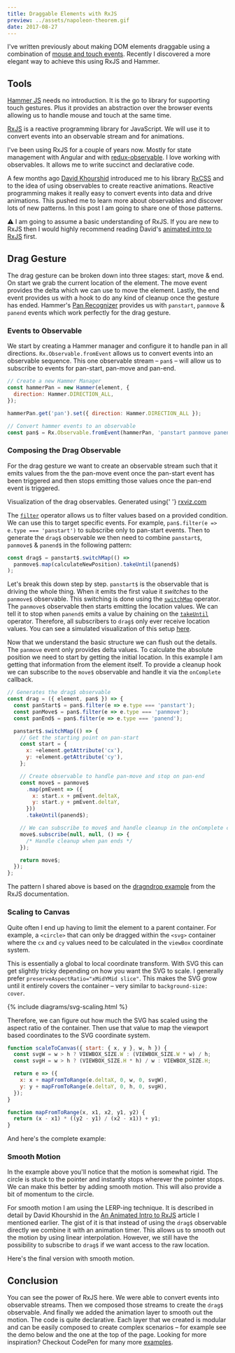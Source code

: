 ```yaml
---
title: Draggable Elements with RxJS
preview: ../assets/napoleon-theorem.gif
date: 2017-08-27
---
```



<CodePen
  hash="yoRBMj"
  title="Curves and Handles"
  height="600"
  defaultTab="result"
/>

I've written previously about making DOM elements draggable using a combination of [mouse and touch events](/touch-and-mouse-together). Recently I discovered a more elegant way to achieve this using RxJS and Hammer.

## Tools

[Hammer JS](http://hammerjs.github.io) needs no introduction. It is the go to library for supporting touch gestures. Plus it provides an abstraction over the browser events allowing us to handle mouse and touch at the same time.

[RxJS](https://github.com/reactivex/rxjs) is a reactive programming library for JavaScript. We will use it to convert events into an observable stream and for animations.

I've been using RxJS for a couple of years now. Mostly for state management with Angular and with [redux-observable](https://redux-observable.js.org). I love working with observables. It allows me to write succinct and declarative code.

A few months ago [David Khourshid](https://twitter.com/davidkpiano) introduced me to his library [RxCSS](https://github.com/davidkpiano/RxCSS) and to the idea of using observables to create reactive animations. Reactive programming makes it really easy to convert events into data and drive animations. This pushed me to learn more about observables and discover lots of new patterns. In this post I am going to share one of those patterns.

⚠️ I am going to assume a basic understanding of RxJS. If you are new to RxJS then I would highly recommend reading David's [animated intro to RxJS](https://css-tricks.com/animated-intro-rxjs) first.

## Drag Gesture

The drag gesture can be broken down into three stages: start, move & end. On start we grab the current location of the element. The move event provides the delta which we can use to move the element. Lastly, the end event provides us with a hook to do any kind of cleanup once the gesture has ended. Hammer's [Pan Recognizer](http://hammerjs.github.io/recognizer-pan/) provides us with `panstart`, `panmove` & `panend` events which work perfectly for the drag gesture.

### Events to Observable

We start by creating a Hammer manager and configure it to handle pan in all directions. `Rx.Observable.fromEvent` allows us to convert events into an observable sequence. This one observable stream – `pan$` – will allow us to subscribe to events for pan-start, pan-move and pan-end.

```js
// Create a new Hammer Manager
const hammerPan = new Hammer(element, {
  direction: Hammer.DIRECTION_ALL,
});

hammerPan.get('pan').set({ direction: Hammer.DIRECTION_ALL });

// Convert hammer events to an observable
const pan$ = Rx.Observable.fromEvent(hammerPan, 'panstart panmove panend');
```

### Composing the Drag Observable

For the drag gesture we want to create an observable stream such that it emits values from the the pan-move event once the pan-start event has been triggered and then stops emitting those values once the pan-end event is triggered.

<Box as="figure" mt={0} mx={0} mb={4}>
  <Drag />
  <figcaption>
    Visualization of the drag observables. Generated using{' '}
    <a href="https://rxviz.com/">rxviz.com</a>
  </figcaption>
</Box>

The [`filter`](https://www.learnrxjs.io/operators/filtering/filter.html) operator allows us to filter values based on a provided condition. We can use this to target specific events. For example, `pan$.filter(e => e.type === 'panstart')` to subscribe only to pan-start events. Then to generate the `drag$` observable we then need to combine `panstart$`, `panmove$` & `panend$` in the following pattern:

```js
const drag$ = panstart$.switchMap(() =>
  panmove$.map(calculateNewPosition).takeUntil(panend$)
);
```

Let's break this down step by step. `panstart$` is the observable that is driving the whole thing. When it emits the first value it _switches_ to the `panmove$` observable. This switching is done using the [`switchMap`](https://www.learnrxjs.io/operators/transformation/switchmap.html) operator. The `panmove$` observable then starts emitting the location values. We can tell it to stop when `panend$` emits a value by chaining on the [`takeUntil`](https://www.learnrxjs.io/operators/filtering/takeuntil.html) operator. Therefore, all subscribers to `drag$` only ever receive location values. You can see a simulated visualization of this setup [here](https://rxviz.com/v/A8DdXm8d).

Now that we understand the basic structure we can flush out the details. The `panmove` event only provides delta values. To calculate the absolute position we need to start by getting the initial location. In this example I am getting that information from the element itself. To provide a cleanup hook we can subscribe to the `move$` observable and handle it via the `onComplete` callback.

```js
// Generates the drag$ observable
const drag = ({ element, pan$ }) => {
  const panStart$ = pan$.filter(e => e.type === 'panstart');
  const panMove$ = pan$.filter(e => e.type === 'panmove');
  const panEnd$ = pan$.filter(e => e.type === 'panend');

  panstart$.switchMap(() => {
    // Get the starting point on pan-start
    const start = {
      x: +element.getAttribute('cx'),
      y: +element.getAttribute('cy'),
    };

    // Create observable to handle pan-move and stop on pan-end
    const move$ = panmove$
      .map(pmEvent => ({
        x: start.x + pmEvent.deltaX,
        y: start.y + pmEvent.deltaY,
      }))
      .takeUntil(panend$);

    // We can subscribe to move$ and handle cleanup in the onComplete callback
    move$.subscribe(null, null, () => {
      /* Handle cleanup when pan ends */
    });

    return move$;
  });
};
```

The pattern I shared above is based on the [dragndrop example](https://github.com/Reactive-Extensions/RxJS/blob/8fa95ac884181fb6cbff8ce7c1d669ffb190f5e4/examples/dragndrop/dragndrop.js) from the RxJS documentation.

### Scaling to Canvas

Quite often I end up having to limit the element to a parent container. For example, a `<circle>` that can only be dragged within the `<svg>` container where the `cx` and `cy` values need to be calculated in the `viewBox` coordinate system.

This is essentially a global to local coordinate transform. With SVG this can get slightly tricky depending on how you want the SVG to scale. I generally prefer `preserveAspectRatio="xMidYMid slice"`. This makes the SVG grow until it entirely covers the container – very similar to `background-size: cover`.

{% include diagrams/svg-scaling.html %}

Therefore, we can figure out how much the SVG has scaled using the aspect ratio of the container. Then use that value to map the viewport based coordinates to the SVG coordinate system.

```js
function scaleToCanvas({ start: { x, y }, w, h }) {
  const svgW = w > h ? VIEWBOX_SIZE.W : (VIEWBOX_SIZE.W * w) / h;
  const svgH = w > h ? (VIEWBOX_SIZE.H * h) / w : VIEWBOX_SIZE.H;

  return e => ({
    x: x + mapFromToRange(e.deltaX, 0, w, 0, svgW),
    y: y + mapFromToRange(e.deltaY, 0, h, 0, svgH),
  });
}

function mapFromToRange(x, x1, x2, y1, y2) {
  return (x - x1) * ((y2 - y1) / (x2 - x1)) + y1;
}
```

And here's the complete example:

<CodePen
  hash="RZeNRE"
  title="Drag Gesture with RxJS & Hammer – without smooth motion"
  height="400"
  defaultTab="js,result"
/>

### Smooth Motion

In the example above you'll notice that the motion is somewhat rigid. The circle is stuck to the pointer and instantly stops wherever the pointer stops. We can make this better by adding smooth motion. This will also provide a bit of momentum to the circle.

For smooth motion I am using the LERP-ing technique. It is described in detail by David Khourshid in the [An Animated Intro to RxJS](https://css-tricks.com/animated-intro-rxjs/#article-header-id-3) article I mentioned earlier. The gist of it is that instead of using the `drag$` observable directly we combine it with an animation timer. This allows us to smooth out the motion by using linear interpolation. However, we still have the possibility to subscribe to `drag$` if we want access to the raw location.

Here's the final version with smooth motion.

<CodePen
  hash="QMVymp"
  title="Drag Gesture with RxJS & Hammer"
  height="500"
  defaultTab="js,result"
/>

## Conclusion

You can see the power of RxJS here. We were able to convert events into observable streams. Then we composed those streams to create the `drag$` observable. And finally we added the animation layer to smooth out the motion. The code is quite declarative. Each layer that we created is modular and can be easily composed to create complex scenarios – for example see the demo below and the one at the top of the page. Looking for more inspiration? Checkout CodePen for many more [examples](https://codepen.io/search/pens/?q=rxcss).

<CodePen
  hash="yoVQbp"
  title="Napoleon's Theoremr"
  height="400"
  defaultTab="result"
/>
